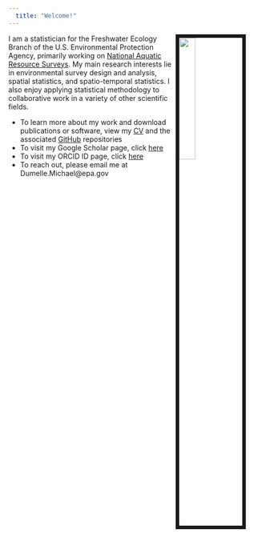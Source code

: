 ```yaml
---
  title: "Welcome!"
---
```

  
<link rel="stylesheet" href="styles.css" type="text/css">

  
      
<img src="images/dumelle_photo1.jpg" style="width:25%; border:7px solid; margin-right: 30px" align="right">
      
   
I am a statistician for the Freshwater Ecology Branch of the U.S. Environmental Protection Agency, primarily working on [National Aquatic Resource Surveys](https://www.epa.gov/national-aquatic-resource-surveys).  My main research interests lie in environmental survey design and analysis, spatial statistics, and spatio-temporal statistics.  I also enjoy applying statistical methodology to collaborative work in a variety of other scientific fields.

* To learn more about my work and download publications or software, view my [CV](files/curriculum_vitae/dumelle_cv.pdf) and the associated [GitHub](https://github.com/michaeldumelle) repositories
* To visit my Google Scholar page, click [here](https://scholar.google.com/citations?hl=en&user=3quCl1EAAAAJ)
* To visit my ORCID ID page, click [here](https://orcid.org/0000-0002-3393-5529)
* To reach out, please email me at Dumelle.Michael@epa.gov
